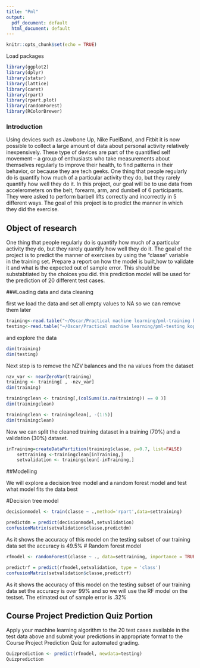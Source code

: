```yaml
---
title: "Pml"
output:
  pdf_document: default
  html_document: default
---
```


```r
knitr::opts_chunk$set(echo = TRUE)
```



Load packages

```r
library(ggplot2)
library(dplyr)
library(statsr)
library(lattice)
library(caret)
library(rpart)
library(rpart.plot)
library(randomForest)
library(RColorBrewer)
```
### Introduction

Using devices such as Jawbone Up, Nike FuelBand, and Fitbit it is now possible to collect a large amount of data about personal activity relatively inexpensively. These type of devices are part of the quantified self movement – a group of enthusiasts who take measurements about themselves regularly to improve their health, to find patterns in their behavior, or because they are tech geeks. One thing that people regularly do is quantify how much of a particular activity they do, but they rarely quantify how well they do it. 
In this project, our goal will be to use data from accelerometers on the belt, forearm, arm, and dumbell of 6 participants. They were asked to perform barbell lifts correctly and incorrectly in 5 different ways. The goal of this project is to predict the manner in which they did the exercise.

## Object of research

One thing that people regularly do is quantify how much of a particular activity they do, but they rarely quantify how well they do it. The goal of the project is to predict the manner of exercises by using the “classe” variable in the training set. Prepare a report on how the model is built,how to validate it and what is the expected out of sample error. This should be substabtiated by the choices you did. this prediction model will be used for the prediction of 20 different test cases. 

###Loading data and data cleaning

first we load the data and set all empty values to NA so we can remove them later 
```r
training<-read.table("~/Oscar/Practical machine learning/pml-training kopie.csv", header=TRUE, sep=",", na.strings = c("NA","",'#DIV/0!'))
testing<-read.table("~/Oscar/Practical machine learning/pml-testing kopie.csv",header=TRUE, sep=",", na.strings = c("NA","",'#DIV/0!'))
```

and explore the data

```r
dim(training)
dim(testing)
```

Next step is to remove the NZV balances and the na values from the dataset


```r
nzv_var <- nearZeroVar(training)
training <- training[ , -nzv_var]
dim(training)
```

```r
trainingclean <- training[,(colSums(is.na(training)) == 0 )]
dim(trainingclean)
```
```r
trainingclean <- trainingclean[, -(1:5)]
dim(trainingclean)
```

Now we can split the cleaned training dataset in a training (70%) and a validation (30%) dataset. 

```r
inTraining=createDataPartition(training$classe, p=0.7, list=FALSE)
    settraining <-trainingclean[inTraining,]
    setvalidation <- trainingclean[-inTraining,]
```

##Modelling

We will explore a decision tree model and a random forest model and test what model fits the data best

#Decision tree model

```r
decisionmodel <- train(classe ~ .,method='rpart',data=settraining)
```
```r
predictdm = predict(decisionmodel,setvalidation)
confusionMatrix(setvalidation$classe,predictdm)
```

As it shows the accuracy of this model on the testing subset of our training data set the accuracy is 49.5%
# Random forest model

```r
rfmodel <- randomForest(classe ~ ., data=settraining, importance = TRUE, ntree = 100)

```

```r
predictrf = predict(rfmodel,setvalidation, type = 'class')
confusionMatrix(setvalidation$classe,predictrf)
```

As it shows the accuracy of this model on the testing subset of our training data set the accuracy is over 99% and so we will use the RF model on the testset. The etimated out of sample error is .32%

## Course Project Prediction Quiz Portion

Apply your machine learning algorithm to the 20 test cases available in the test data above and submit your predictions in appropriate format to the Course Project Prediction Quiz for automated grading.

```r
Quizprediction <- predict(rfmodel, newdata=testing)
Quizprediction
```

